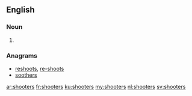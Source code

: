==English==

===Noun===
{{head|en|plural}}

# {{plural of|shooter|lang=en|nocat=1}}

===Anagrams===
* [[reshoots#English|reshoots]], [[re-shoots#English|re-shoots]]
* [[soothers#English|soothers]]

[[ar:shooters]]
[[fr:shooters]]
[[ku:shooters]]
[[my:shooters]]
[[nl:shooters]]
[[sv:shooters]]